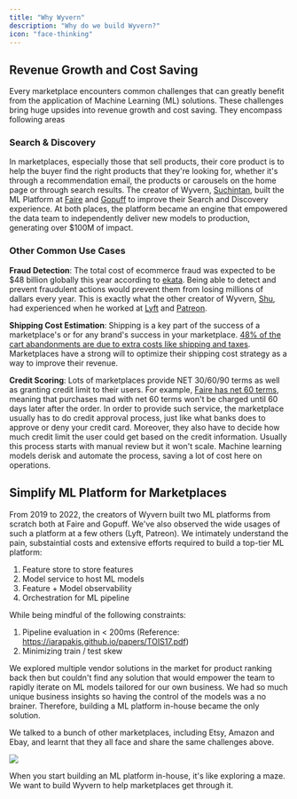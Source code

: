 ```yaml
---
title: "Why Wyvern"
description: "Why do we build Wyvern?"
icon: "face-thinking"
---
```


## Revenue Growth and Cost Saving

Every marketplace encounters common challenges that can greatly benefit from the application of Machine Learning (ML) solutions. These challenges bring huge upsides into revenue growth and cost saving. They encompass following areas

### Search & Discovery

In marketplaces, especially those that sell products, their core product is to help the buyer find the right products that they're looking for, whether it's through a recommendation email, the products or carousels on the home page or through search results. The creator of Wyvern, [Suchintan](https://www.linkedin.com/in/suchintansingh/), built the ML Platform at [Faire](https://www.faire.com/) and [Gopuff](https://www.gopuff.com/) to improve their Search and Discovery experience. At both places, the platform became an engine that empowered the data team to independently deliver new models to production, generating over \$100M of impact.

### Other Common Use Cases

**Fraud Detection**: The total cost of ecommerce fraud was expected to be \$48 billion globally this year according to [ekata](https://ekata.com/blog/ecommerce-fraud-trends-and-statistics-merchants-need-to-know-in-2023). Being able to detect and prevent fraudulent actions would prevent them from losing millions of dallars every year. This is exactly what the other creator of Wyvern, [Shu](https://www.linkedin.com/in/shuchang-zheng-76784958/), had experienced when he worked at [Lyft](https://www.lyft.com/) and [Patreon](https://www.patreon.com/).

**Shipping Cost Estimation**: Shipping is a key part of the success of a marketplace's or for any brand's success in your marketplace. [48% of the cart abandonments are due to extra costs like shipping and taxes](https://www.printful.com/blog/ecommerce-shipping-pricing). Marketplaces have a strong will to optimize their shipping cost strategy as a way to improve their revenue.

**Credit Scoring**: Lots of marketplaces provide NET 30/60/90 terms as well as granting credit limit to their users. For example, [Faire has net 60 terms](https://www.faire.com/net-terms), meaning that purchases mad with net 60 terms won't be charged until 60 days later after the order. In order to provide such service, the marketplace usually has to do credit approval process, just like what banks does to approve or deny your credit card. Moreover, they also have to decide how much credit limit the user could get based on the credit information. Usually this process starts with manual review but it won't scale. Machine learning models derisk and automate the process, saving a lot of cost here on operations.

## Simplify ML Platform for Marketplaces

From 2019 to 2022, the creators of Wyvern built two ML platforms from scratch both at Faire and Gopuff. We've also observed the wide usages of such a platform at a few others (Lyft, Patreon). We intimately understand the pain, substaintial costs and extensive efforts required to build a top-tier ML platform:

1. Feature store to store features
2. Model service to host ML models
3. Feature + Model observability
4. Orchestration for ML pipeline

While being mindful of the following constraints:

1. Pipeline evaluation in < 200ms (Reference: https://iarapakis.github.io/papers/TOIS17.pdf)
2. Minimizing train / test skew

We explored multiple vendor solutions in the market for product ranking back then but couldn't find any solution that would empower the team to rapidly iterate on ML models tailored for our own business. We had so much unique business insights so having the control of the models was a no brainer. Therefore, building a ML platform in-house became the only solution.

We talked to a bunch of other marketplaces, including Etsy, Amazon and Ebay, and learnt that they all face and share the same challenges above.

<Frame>
  <img
    class="w-full h-full"
    src="https://media.giphy.com/media/zyqgoGEalDVu0/giphy.gif"
  />
</Frame>

When you start building an ML platform in-house, it's like exploring a maze. We want to build Wyvern to help marketplaces get through it.
